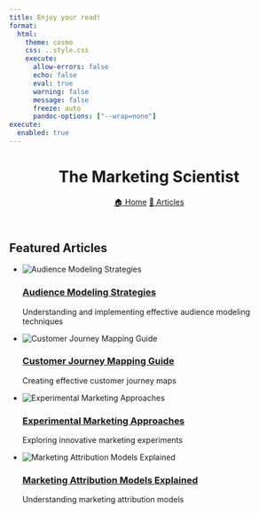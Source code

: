 ```yaml
---
title: Enjoy your read!
format:
  html:
    theme: cosmo
    css: ..style.css
    execute:
      allow-errors: false
      echo: false
      eval: true
      warning: false
      message: false
      freeze: auto
      pandoc-options: ["--wrap=none"]
execute:
  enabled: true
---
```


```{=html}
<header class="site-header">
    <h1 class="site-title">The Marketing Scientist</h1>
    <nav class="site-nav">
        <a href="index.html" class="nav-link">🏠 Home</a>
        <a href="articles.html" class="nav-link">📖 Articles</a>
    </nav>
</header>

<div class="featured-articles">
    
        <div class="featured-articles">
            <h2> Featured Articles</h2>
            <ul>
        
                    
            <li class="article featured">
                <img src="images/audience-modeling.jpg" alt="Audience Modeling Strategies"
                     onerror="this.style.display='none'">
                <div class="article-content">
                    <h3><a href=".html">
                        Audience Modeling Strategies
                    </a></h3>
                    <p>Understanding and implementing effective audience modeling techniques</p>
                    
                </div>
            </li>
            
            <li class="article featured">
                <img src="images/customer-journey.jpg" alt="Customer Journey Mapping Guide"
                     onerror="this.style.display='none'">
                <div class="article-content">
                    <h3><a href=".html">
                        Customer Journey Mapping Guide
                    </a></h3>
                    <p>Creating effective customer journey maps</p>

                </div>
            </li>
            
            <li class="article ">
                <img src="images/experimental-marketing.jpg" alt="Experimental Marketing Approaches"
                     onerror="this.style.display='none'">
                <div class="article-content">
                    <h3><a href=".html">
                        Experimental Marketing Approaches
                    </a></h3>
                    <p>Exploring innovative marketing experiments</p>
                    
                </div>
            </li>
            
            <li class="article ">
                <img src="images/marketing-attribution.jpg" alt="Marketing Attribution Models Explained"
                     onerror="this.style.display='none'">
                <div class="article-content">
                    <h3><a href=".html">
                        Marketing Attribution Models Explained
                    </a></h3>
                    <p>Understanding marketing attribution models</p>
                    
                </div>
            </li>
            
        </ul>
        </div>
        

```



